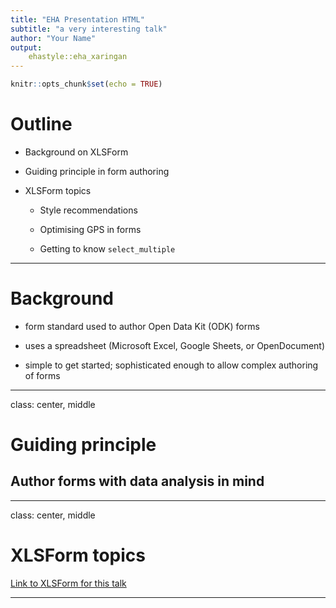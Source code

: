 ```yaml
---
title: "EHA Presentation HTML"
subtitle: "a very interesting talk"
author: "Your Name"
output: 
    ehastyle::eha_xaringan
---
```


```r
knitr::opts_chunk$set(echo = TRUE)
```

# Outline

* Background on XLSForm

* Guiding principle in form authoring

* XLSForm topics

    - Style recommendations

    - Optimising GPS in forms

    - Getting to know `select_multiple`
    
---

# Background

* form standard used to author Open Data Kit (ODK) forms

* uses a spreadsheet (Microsoft Excel, Google Sheets, or OpenDocument)

* simple to get started; sophisticated enough to allow complex authoring of forms

---

class: center, middle

# Guiding principle

## Author forms with data analysis in mind

---

class: center, middle

# XLSForm topics

[Link to XLSForm for this talk](https://docs.google.com/spreadsheets/d/1-u3ogfGSWbcb1m9yduWyXgXx9WTCAl56Mk8vMl9w_GY/edit?usp=sharing)

---